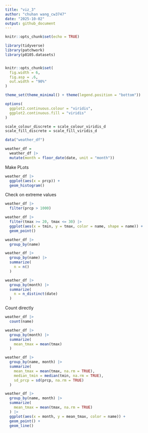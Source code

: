 ```yaml
---
title: "viz_3"
author: "chuhan wang_cw3747"
date: "2025-10-02"
output: github_document
---
```


```r
knitr::opts_chunk$set(echo = TRUE)
```

```r
library(tidyverse)
library(patchwork)
library(p8105.datasets)


knitr::opts_chunk$set(
  fig.width = 6,
  fig.asp = .6,
  out.width = "90%"
)

theme_set(theme_minimal() + theme(legend.position = "bottom"))

options(
  ggplot2.continuous.colour = "viridis",
  ggplot2.continuous.fill = "viridis"
)

scale_colour_discrete = scale_colour_viridis_d
scale_fill_discrete = scale_fill_viridis_d
```

```r
data("weather_df")

weather_df = 
  weather_df |>
  mutate(month = floor_date(date, unit = "month"))
```

Make PLots
```r
weather_df |>
  ggplot(aes(x = prcp)) +
  geom_histogram()
```

Check on extreme values
```r
weather_df |>
  filter(prcp > 1000)
```

```r
weather_df |>
  filter(tmax >= 20, tmax <= 30) |>
  ggplot(aes(x = tmin, y = tmax, color = name, shape = name)) +
  geom_point()
```

```r
weather_df |>
  group_by(name)
```

```r
weather_df |>
  group_by(name) |>
  summarize(
    n = n()
  )
```

```r
weather_df |>
  group_by(month) |>
  summarize(
    n = n_distinct(date)
  )
```

Count directly
```r
weather_df |>
  count(name)
```

```r
weather_df |>
  group_by(month) |>
  summarize(
    mean_tmax = mean(tmax)
  )
```

```r
weather_df |>
  group_by(name, month) |>
  summarize(
    mean_tmax = mean(tmax, na.rm = TRUE),
    median_tmin = median(tmin, na.rm = TRUE),
    sd_prcp = sd(prcp, na.rm = TRUE)
  )
```

```r
weather_df |>
  group_by(name, month) |>
  summarize(
    mean_tmax = mean(tmax, na.rm = TRUE)
  ) |>
  ggplot(aes(x = month, y = mean_tmax, color = name)) +
  geom_point() +
  geom_line()
```
